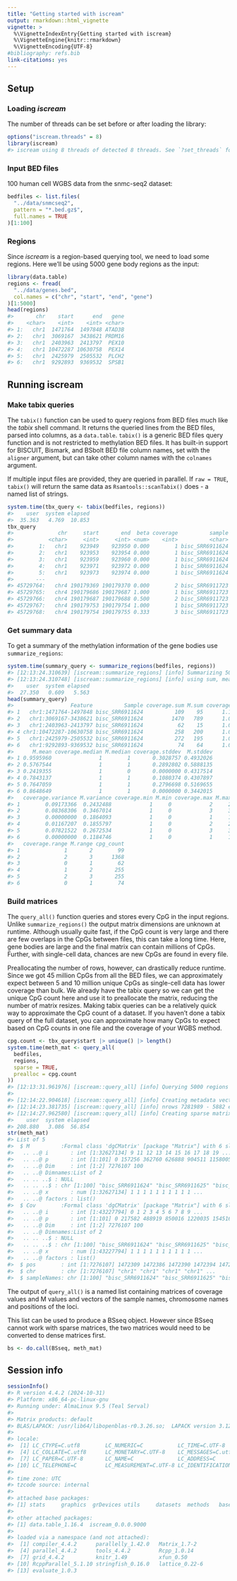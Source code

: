 ```yaml
---
title: "Getting started with iscream"
output: rmarkdown::html_vignette
vignette: >
  %\VignetteIndexEntry{Getting started with iscream}
  %\VignetteEngine{knitr::rmarkdown}
  %\VignetteEncoding{UTF-8}
#bibliography: refs.bib
link-citations: yes
---
```




## Setup

### Loading *iscream*

The number of threads can be set before or after loading the library:


``` r
options("iscream.threads" = 8)
library(iscream)
#> iscream using 8 threads of detected 8 threads. See `?set_threads` for information on multithreading.
```

### Input BED files

100 human cell WGBS data from the snmc-seq2 dataset:


``` r
bedfiles <- list.files(
  "../data/snmcseq2",
  pattern = "*.bed.gz$",
  full.names = TRUE
)[1:100]
```
### Regions

Since *iscream* is a region-based querying tool, we need to load some regions.
Here we'll be using 5000 gene body regions as the input:


``` r
library(data.table)
regions <- fread(
  "../data/genes.bed",
  col.names = c("chr", "start", "end", "gene")
)[1:5000]
head(regions)
#>       chr    start      end   gene
#>    <char>    <int>    <int> <char>
#> 1:   chr1  1471764  1497848 ATAD3B
#> 2:   chr1  3069167  3438621 PRDM16
#> 3:   chr1  2403963  2413797  PEX10
#> 4:   chr1 10472287 10630758  PEX14
#> 5:   chr1  2425979  2505532  PLCH2
#> 6:   chr1  9292893  9369532  SPSB1
```

## Running iscream

### Make tabix queries

The `tabix()` function can be used to query regions from BED files much like the
*tabix* shell command. It returns the queried lines from the BED files, parsed
into columns, as a `data.table`. `tabix()` is a generic BED files query function
and is not restricted to methylation BED files. It has built-in support for
BISCUIT, Bismark, and BSbolt BED file column names, set with the `aligner`
argument, but can take other column names with the `colnames` argument.

If multiple input files are provided, they are queried in parallel. If `raw =
TRUE`, `tabix()` will return the same data as `Rsamtools::scanTabix()` does - a
named list of strings.


``` r
system.time(tbx_query <- tabix(bedfiles, regions))
#>    user  system elapsed 
#>  35.363   4.769  10.853
tbx_query
#>              chr     start       end  beta coverage          sample
#>           <char>     <int>     <int> <num>    <int>          <char>
#>        1:   chr1    923949    923950 0.000        1 bisc_SRR6911624
#>        2:   chr1    923953    923954 0.000        1 bisc_SRR6911624
#>        3:   chr1    923959    923960 0.000        1 bisc_SRR6911624
#>        4:   chr1    923971    923972 0.000        1 bisc_SRR6911624
#>        5:   chr1    923973    923974 0.000        1 bisc_SRR6911624
#>       ---                                                          
#> 45729764:   chr4 190179369 190179370 0.000        2 bisc_SRR6911723
#> 45729765:   chr4 190179686 190179687 1.000        1 bisc_SRR6911723
#> 45729766:   chr4 190179687 190179688 0.500        2 bisc_SRR6911723
#> 45729767:   chr4 190179753 190179754 1.000        1 bisc_SRR6911723
#> 45729768:   chr4 190179754 190179755 0.333        3 bisc_SRR6911723
```

### Get summary data

To get a summary of the methylation information of the gene bodies use
`summarize_regions`:


``` r
system.time(summary_query <- summarize_regions(bedfiles, regions))
#> [12:13:24.310639] [iscream::summarize_regions] [info] Summarizing 5000 regions from 100 bedfiles
#> [12:13:24.310748] [iscream::summarize_regions] [info] using sum, mean, median, stddev, variance, min, max, range, cpg_count
#>    user  system elapsed 
#>  27.350   0.609   5.563
head(summary_query)
#>                  Feature          Sample coverage.sum M.sum coverage.mean
#> 1   chr1:1471764-1497848 bisc_SRR6911624          109    95      1.101010
#> 2   chr1:3069167-3438621 bisc_SRR6911624         1470   789      1.074561
#> 3   chr1:2403963-2413797 bisc_SRR6911624           62    15      1.000000
#> 4 chr1:10472287-10630758 bisc_SRR6911624          258   200      1.011765
#> 5   chr1:2425979-2505532 bisc_SRR6911624          272   195      1.066667
#> 6   chr1:9292893-9369532 bisc_SRR6911624           74    64      1.000000
#>      M.mean coverage.median M.median coverage.stddev  M.stddev
#> 1 0.9595960               1        1       0.3028757 0.4932026
#> 2 0.5767544               1        1       0.2892802 0.5888135
#> 3 0.2419355               1        0       0.0000000 0.4317514
#> 4 0.7843137               1        1       0.1080374 0.4307897
#> 5 0.7647059               1        1       0.2796698 0.5169655
#> 6 0.8648649               1        1       0.0000000 0.3442015
#>   coverage.variance M.variance coverage.min M.min coverage.max M.max
#> 1        0.09173366  0.2432488            1     0            2     2
#> 2        0.08368306  0.3467014            1     0            3     3
#> 3        0.00000000  0.1864093            1     0            1     1
#> 4        0.01167207  0.1855797            1     0            2     2
#> 5        0.07821522  0.2672534            1     0            3     3
#> 6        0.00000000  0.1184746            1     0            1     1
#>   coverage.range M.range cpg_count
#> 1              1       2        99
#> 2              2       3      1368
#> 3              0       1        62
#> 4              1       2       255
#> 5              2       3       255
#> 6              0       1        74
```

### Build matrices

The `query_all()` function queries and stores every CpG in the input regions.
Unlike `summarize_regions()` the output matrix dimensions are unknown at
runtime. Although usually quite fast, if the CpG count is very large and there
are few overlaps in the CpGs between files, this can take a long time. Here,
gene bodies are large and the final matrix can contain millions of CpGs.
Further, with single-cell data, chances are new CpGs are found in every file.

Preallocating the number of rows, however, can drastically reduce runtime.
Since we got 45 million CpGs from all the BED files, we can approximately
expect between 5 and 10 million unique CpGs as single-cell data has lower
coverage than bulk. We already have the tabix query so we can get the unique
CpG count here and use it to preallocate the matrix, reducing the number of
matrix resizes. Making tabix queries can be a relatively quick way to
approximate the CpG count of a dataset. If you haven't done a tabix query of
the full dataset, you can approximate how many CpGs to expect based on CpG
counts in one file and the coverage of your WGBS method.


``` r
cpg.count <- tbx_query$start |> unique() |> length()
system.time(meth_mat <- query_all(
  bedfiles,
  regions,
  sparse = TRUE,
  prealloc = cpg.count
))
#> [12:13:31.961976] [iscream::query_all] [info] Querying 5000 regions from 100 bedfiles
#> 
#> [12:14:22.904618] [iscream::query_all] [info] Creating metadata vectors
#> [12:14:23.381735] [iscream::query_all] [info] nrows 7281989 - 5882 extra rows allocated with 3 resizes
#> [12:14:27.962580] [iscream::query_all] [info] Creating sparse matrix
#>    user  system elapsed 
#> 208.880   3.086  56.854
str(meth_mat)
#> List of 5
#>  $ M          :Formal class 'dgCMatrix' [package "Matrix"] with 6 slots
#>   .. ..@ i       : int [1:32627134] 9 11 12 13 14 15 16 17 18 19 ...
#>   .. ..@ p       : int [1:101] 0 157256 362760 626888 904511 1158005 1437240 1729046 2014168 2231683 ...
#>   .. ..@ Dim     : int [1:2] 7276107 100
#>   .. ..@ Dimnames:List of 2
#>   .. .. ..$ : NULL
#>   .. .. ..$ : chr [1:100] "bisc_SRR6911624" "bisc_SRR6911625" "bisc_SRR6911626" "bisc_SRR6911627" ...
#>   .. ..@ x       : num [1:32627134] 1 1 1 1 1 1 1 1 1 1 ...
#>   .. ..@ factors : list()
#>  $ Cov        :Formal class 'dgCMatrix' [package "Matrix"] with 6 slots
#>   .. ..@ i       : int [1:43227794] 0 1 2 3 4 5 6 7 8 9 ...
#>   .. ..@ p       : int [1:101] 0 217582 488919 850016 1220035 1545163 1920047 2322291 2713873 3020522 ...
#>   .. ..@ Dim     : int [1:2] 7276107 100
#>   .. ..@ Dimnames:List of 2
#>   .. .. ..$ : NULL
#>   .. .. ..$ : chr [1:100] "bisc_SRR6911624" "bisc_SRR6911625" "bisc_SRR6911626" "bisc_SRR6911627" ...
#>   .. ..@ x       : num [1:43227794] 1 1 1 1 1 1 1 1 1 1 ...
#>   .. ..@ factors : list()
#>  $ pos        : int [1:7276107] 1472309 1472386 1472390 1472394 1472407 1472414 1472439 1472489 1472503 1473922 ...
#>  $ chr        : chr [1:7276107] "chr1" "chr1" "chr1" "chr1" ...
#>  $ sampleNames: chr [1:100] "bisc_SRR6911624" "bisc_SRR6911625" "bisc_SRR6911626" "bisc_SRR6911627" ...
```

The output of `query_all()` is a named list containing matrices of coverage
values and M values and vectors of the sample names, chromosome names and
positions of the loci.

This list can be used to produce a BSseq object. However since BSseq cannot work
with sparse matrices, the two matrices would need to be converted to dense
matrices first.



``` r
bs <- do.call(BSseq, meth_mat)
```

## Session info


``` r
sessionInfo()
#> R version 4.4.2 (2024-10-31)
#> Platform: x86_64-pc-linux-gnu
#> Running under: AlmaLinux 9.5 (Teal Serval)
#> 
#> Matrix products: default
#> BLAS/LAPACK: /usr/lib64/libopenblas-r0.3.26.so;  LAPACK version 3.12.0
#> 
#> locale:
#>  [1] LC_CTYPE=C.utf8        LC_NUMERIC=C           LC_TIME=C.UTF-8       
#>  [4] LC_COLLATE=C.utf8      LC_MONETARY=C.UTF-8    LC_MESSAGES=C.utf8    
#>  [7] LC_PAPER=C.UTF-8       LC_NAME=C              LC_ADDRESS=C          
#> [10] LC_TELEPHONE=C         LC_MEASUREMENT=C.UTF-8 LC_IDENTIFICATION=C   
#> 
#> time zone: UTC
#> tzcode source: internal
#> 
#> attached base packages:
#> [1] stats     graphics  grDevices utils     datasets  methods   base     
#> 
#> other attached packages:
#> [1] data.table_1.16.4  iscream_0.0.0.9000
#> 
#> loaded via a namespace (and not attached):
#>  [1] compiler_4.4.2      parallelly_1.42.0   Matrix_1.7-2       
#>  [4] parallel_4.4.2      tools_4.4.2         Rcpp_1.0.14        
#>  [7] grid_4.4.2          knitr_1.49          xfun_0.50          
#> [10] RcppParallel_5.1.10 stringfish_0.16.0   lattice_0.22-6     
#> [13] evaluate_1.0.3
```

<!-- vim: set filetype=rmd: -->

